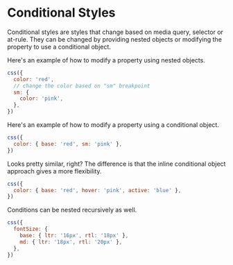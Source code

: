 # Conditional Styles

Conditional styles are styles that change based on media query, selector or at-rule. They can be changed by providing
nested objects or modifying the property to use a conditional object.

Here's an example of how to modify a property using nested objects.

```js
css({
  color: 'red',
  // change the color based on "sm" breakpoint
  sm: {
    color: 'pink',
  },
})
```

Here's an example of how to modify a property using a conditional object.

```js
css({
  color: { base: 'red', sm: 'pink' },
})
```

Looks pretty similar, right? The difference is that the inline conditional object approach gives a more flexibility.

```js
css({
  color: { base: 'red', hover: 'pink', active: 'blue' },
})
```

Conditions can be nested recursively as well.

```js
css({
  fontSize: {
    base: { ltr: '16px', rtl: '18px' },
    md: { ltr: '18px', rtl: '20px' },
  },
})
```
